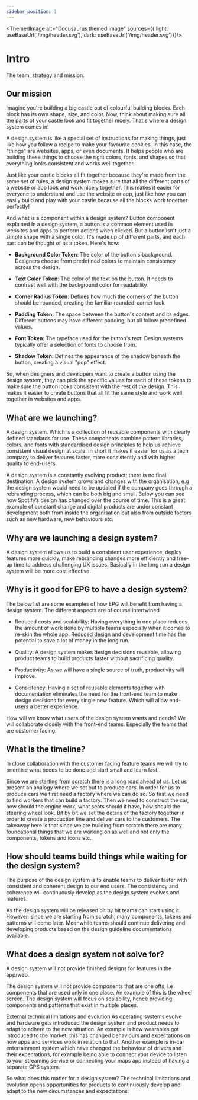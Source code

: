 ```yaml
---
sidebar_position: 1
---
```



<ThemedImage
alt="Docusaurus themed image"
sources={{
    light: useBaseUrl('/img/header.svg'),
    dark: useBaseUrl('/img/header.svg')}}/>

# Intro

The team, strategy and mission.

## Our mission

Imagine you're building a big castle out of colourful building blocks. Each block has its own shape, size, and color. Now, think about making sure all the parts of your castle look and fit together nicely. That's where a design system comes in!

A design system is like a special set of instructions for making things, just like how you follow a recipe to make your favourite cookies. In this case, the "things" are websites, apps, or even documents. It helps people who are building these things to choose the right colors, fonts, and shapes so that everything looks consistent and works well together.

Just like your castle blocks all fit together because they're made from the same set of rules, a design system makes sure that all the different parts of a website or app look and work nicely together. This makes it easier for everyone to understand and use the website or app, just like how you can easily build and play with your castle because all the blocks work together perfectly!

And what is a component within a design system?
Button component explained
In a design system, a button is a common element used in websites and apps to perform actions when clicked. But a button isn't just a simple shape with a single color. It's made up of different parts, and each part can be thought of as a token. Here's how:

- **Background Color Token**: The color of the button's background. Designers choose from predefined colors to maintain consistency across the design.

- **Text Color Token**: The color of the text on the button. It needs to contrast well with the background color for readability.

- **Corner Radius Token**: Defines how much the corners of the button should be rounded, creating the familiar rounded-corner look.

- **Padding Token**: The space between the button's content and its edges. Different buttons may have different padding, but all follow predefined values.

- **Font Token**: The typeface used for the button's text. Design systems typically offer a selection of fonts to choose from.

- **Shadow Token**: Defines the appearance of the shadow beneath the button, creating a visual "pop" effect.

So, when designers and developers want to create a button using the design system, they can pick the specific values for each of these tokens to make sure the button looks consistent with the rest of the design. This makes it easier to create buttons that all fit the same style and work well together in websites and apps.

## What are we launching?

A design system. Which is a collection of reusable components with clearly defined standards for use. These components combine pattern libraries, colors, and fonts with standardised design principles to help us achieve consistent visual design at scale. In short it makes it easier for us as a tech company to deliver features faster, more consistently and with higher quality to end-users.

A design system is a constantly evolving product; there is no final destination. A design system grows and changes with the organisation, e.g the design system would need to be updated if the company goes through a rebranding process, which can be both big and small. Below you can see how Spotify’s design has changed over the course of time. This is a great example of constant change and digital products are under constant development both from inside the organisation but also from outside factors such as new hardware, new behaviours etc.

## Why are we launching a design system?

A design system allows us to build a consistent user experience, deploy features more quickly, make rebranding changes more efficiently and free-up time to address challenging UX issues. Basically in the long run a design system will be more cost effective.

## Why is it good for EPG to have a design system?

The below list are some examples of how EPG will benefit from having a design system. The different aspects are of course intertwined

- Reduced costs and scalability: Having everything in one place reduces the amount of work done by multiple teams especially when it comes to re-skin the whole app. Reduced design and development time has the potential to save a lot of money in the long run.

- Quality: A design system makes design decisions reusable, allowing product teams to build products faster without sacrificing quality.

- Productivity: As we will have a single source of truth, productivity will improve.

- Consistency: Having a set of reusable elements together with documentation eliminates the need for the front-end team to make design decisions for every single new feature. Which will allow end-users a better experience.

How will we know what users of the design system wants and needs?
We will collaborate closely with the front-end teams. Especially the teams that are customer facing.

## What is the timeline?

In close collaboration with the customer facing feature teams we will try to prioritise what needs to be done and start small and learn fast.

Since we are starting from scratch there is a long road ahead of us. Let us present an analogy where we set out to produce cars. In order for us to produce cars we first need a factory where we can do so. So first we need to find workers that can build a factory. Then we need to construct the car, how should the engine work, what seats should it have, how should the steering wheel look. Bit by bit we set the details of the factory together in order to create a production line and deliver cars to the customers. The takeaway here is that since we are building from scratch there are many foundational things that we are working on as well and not only the components, tokens and icons etc.

## How should teams build things while waiting for the design system?

The purpose of the design system is to enable teams to deliver faster with consistent and coherent design to our end users. The consistency and coherence will continuously develop as the design system evolves and matures.

As the design system will be released bit by bit teams can start using it. However, since we are starting from scratch, many components, tokens and patterns will come later. Meanwhile teams should continue delivering and developing products based on the design guideline documentations available.

## What does a design system not solve for?

A design system will not provide finished designs for features in the app/web.

The design system will not provide components that are one offs, i.e components that are used only in one place. An example of this is the wheel screen. The design system will focus on scalability, hence providing components and patterns that exist in multiple places.

External technical limitations and evolution
As operating systems evolve and hardware gets introduced the design system and product needs to adapt to adhere to the new situation. An example is how wearables got introduced to the market, this has changed behaviours and expectations on how apps and services work in relation to that. Another example is in-car entertainment system which have changed the behaviour of drivers and their expectations, for example being able to connect your device to listen to your streaming service or connecting your maps app instead of having a separate GPS system.

So what does this matter for a design system? The technical limitations and evolution opens opportunities for products to continuously develop and adapt to the new circumstances and expectations.

